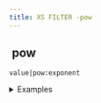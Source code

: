 ```yaml
---
title: XS FILTER -pow
---
```


## <img src="../assets/docuBadge (11).png" alt="" data-size="line"> pow <a href="#xspow" id="xspow"></a>

`value|pow:exponent`

<details>

<summary>Examples</summary>

```javascript
2|pow:3       // Returns 8
5|pow:2       // Returns 25
```

</details>
